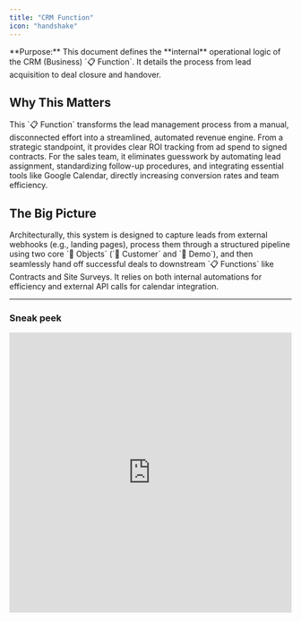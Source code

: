 ```yaml
---
title: "CRM Function"
icon: "handshake"
---
```


<Info>
  **Purpose:** This document defines the **internal** operational logic of the CRM (Business) `📋 Function`. It details the process from lead acquisition to deal closure and handover.
</Info>

## Why This Matters

<Check>
  This `📋 Function` transforms the lead management process from a manual, disconnected effort into a streamlined, automated revenue engine. From a strategic standpoint, it provides clear ROI tracking from ad spend to signed contracts. For the sales team, it eliminates guesswork by automating lead assignment, standardizing follow-up procedures, and integrating essential tools like Google Calendar, directly increasing conversion rates and team efficiency.
</Check>

## The Big Picture

<Info>
  Architecturally, this system is designed to capture leads from external webhooks (e.g., landing pages), process them through a structured pipeline using two core `🧊 Objects` (`🧊 Customer` and `🧊︎ Demo`), and then seamlessly hand off successful deals to downstream `📋 Functions` like Contracts and Site Surveys. It relies on both internal automations for efficiency and external API calls for calendar integration.
</Info>

---

### Sneak peek <Icon icon="eyes" />

<iframe src="https://www.guidejar.com/embed/2g7ub0Jzke28vejowzNk?type=1&controls=on" width="100%" height="500px" allowfullscreen="true" frameborder="0" />

```expandable
  🏢 LAIKA (Organization)
  │
  ├── 📂 MARKETING (Area)
  │   └── ⏹️ Marketing Campaigns (Space)
  │
  ├── 📂 SALES (Area)
  │   └── ⏹️ Sales & CRM (Space)  //You are here
  │       └── 📋 Function: CRM
  │           └── 🧊 Customer
  │               └── 🧊︎ Demo (Sub-Object)
  │
  ├── 📂 ACCOUNTING (Area)
  │   └── ⏹️ Contracts & Invoices (Space)
  ├── 📂 DESIGN & CONSTRUCTION (Area)
  │   ├── ⏹️ Project Management (Space)
  │   ├── ⏹️ Design (Space)
  │   └── ⏹️ Interior Construction (Space)
  └── 📂 CUSTOMER SUCCESS (Area)
      └── ⏹️ Customer Success (Space)
   
```

## OBJECT RELATIONSHIPS

![Laika Crm ER En Pn](/images/laika-crm-ER-en.png)

| Relationship Type    | Connection                                | Description                                                                             |
| :------------------- | :---------------------------------------- | :-------------------------------------------------------------------------------------- |
| **Parent-Child**     | `🧊 Customer` → `🧊︎ Demo`                | Each `🧊 Customer` can have multiple `🧊︎ Demo` appointments.                           |
| **Object Reference** | `🧊 Customer` (Ad Source field) → `🧊 Ad` | Connects the lead to the specific ad campaign that generated it, enabling ROI tracking. |

---

## OBJECT TYPES, WORKFLOWS & DATA FIELDS

### 1. 🧊 Customer (Standard Object)

- **Process Description**: Manages potential customers from the moment they are captured via a landing page webhook until they are converted into a signed contract. This includes automated assignment and progress tracking through various statuses.
- **Example**: A potential customer, "Sarah & Michael Westbrook," is captured from the "Scandinavian Simplicity" ad campaign, which has the ad key `MKT-236`. Their prospective budget is recorded as \$40,000 - \$55,000

<Tabs>
  <Tab title="Workflow Diagram">
    **Customer Workflow**

    ![Laika Customer Workflow Pn](/images/laika-flagship-images/function-blueprint/laika-crm/laika-customer-workflow.png)

    ```
    NEW LEAD → 1ST CALL → NEGOTIATION → PROPOSAL → CONTRACT PREP → CLOSED-WON
       ↓          ↓           ↓             ↓              ↓
    CLOSED-LOST CLOSED-LOST CLOSED-LOST CLOSED-LOST    CLOSED-LOST
    ```
  </Tab>
  <Tab title="Status Details">
    | Status               | Business Logic                                                                                      | Advanced Settings                                                                                                                                       |
    | :------------------- | :-------------------------------------------------------------------------------------------------- | :------------------------------------------------------------------------------------------------------------------------------------------------------ |
    | **1. NEW LEAD**      | A new customer has been created from the website form and automatically assigned to a sales rep.    | **Transition Permissions**: Assigned Sales Rep. <br /> **Data Input**: The Object is pre-populated with data from the webform, including the ad source. |
    | **2. 1ST CALL**      | The assigned sales rep has made initial contact and is in active consultation with the customer.    | **Transition Permissions**: Assigned Sales Rep. <br /> **Data Input**: Call notes, customer needs, and style preferences are recorded.                  |
    | **3. NEGOTIATION**   | The customer has shown strong interest and is discussing specific terms, budget, and scope.         | **Transition Permissions**: Assigned Sales Rep. <br /> **Data Input**: Fields for specific terms and pricing adjustments are updated.                   |
    | **4. PROPOSAL**      | A formal proposal has been sent to the customer for review.                                         | **Transition Permissions**: Assigned Sales Rep.                                                                                                         |
    | **5. CONTRACT PREP** | The customer has verbally agreed to proceed. This status triggers the handoff to other departments. | **Automation**: Triggers the creation of a `Contract & Invoice/🧊Contract` and a `Design & Build/🧊Site Survey`.                                        |
    | **6. CLOSED-WON**    | The contract has been signed and the first payment received. The deal is won.                       | **This is a terminal success status.**                                                                                                                  |
    | **7. CLOSED-LOST**   | The customer is not moving forward with the project at this time.                                   | **Transition Permissions**: Assigned Sales Rep. <br /> **Data Input**: A "Reason for Loss" field should be required to improve sales analytics.         |
  </Tab>
  <Tab title="Data Fields">
    **Data Field Groups**

    | Group                                      | Field Name (Type)                                                                                                             | Notes                                            |
    | :----------------------------------------- | :---------------------------------------------------------------------------------------------------------------------------- | :----------------------------------------------- |
    | **Basic Information** _(6 Fields)_         | Full Name (Text), Phone Number (Phone), Email (Email), Address (Text), Preferred Style (Dropdown), Expected Budget (Currency) | Information captured from the landing page form. |
    | **Tracking & Assignment** _(4 Fields)_     | Ad Source (Object Reference), UTM Tracking (Text), Assigned Rep (User), Received Date (DateTime)                              | Tracks lead origin and assignment.               |
    | **Consultation & Evaluation** _(4 Fields)_ | Interest Level (Dropdown), Consultation Notes (Paragraph), Failure Reason (Dropdown), Last Contact Date (DateTime)            | Tracks the consultation process.                 |
    | **Voucher & Incentives** _(3 Fields)_      | Next Purchase Voucher (Currency), Voucher Percentage (Percent), Voucher Expiry (Date)                                         | Incentives for returning customers.              |
    | **Total: 17 Fields**                       |                                                                                                                               |                                                  |
  </Tab>
</Tabs>

---

### 2. 🧊︎ Demo (Sub-Object)

- **Process Description**: Manages direct consultation appointments with customers, fully integrated with Google Calendar to synchronize schedules and send invitations to all participants.
- **Example**: A demo titled "LAIKA x Sarah & Michael - Interior Renovation Demo" is scheduled for June 18th at 2:00 PM, with designer Max and sales rep David attending.

<Tabs>
  <Tab title="Workflow Diagram">
    **Demo Workflow**

    ![Laika Demo Workflow Pn](/images/laika-flagship-images/function-blueprint/laika-crm/laika-demo-workflow.png)

    ```
    ┌──────────> POSTPONED ────────┐
    │                               ↓
    SCHEDULED → IN PROGRESS → COMPLETED
    │
    └──────────> CANCELLED
    ```
  </Tab>
  <Tab title="Status Details">
    | Status             | Business Logic                                                    | Advanced Settings                                                                                                                                                          |
    | :----------------- | :---------------------------------------------------------------- | :------------------------------------------------------------------------------------------------------------------------------------------------------------------------- |
    | **1. SCHEDULED**   | A consultation has been booked for a specific time.               | **Automation**: Creates a Google Calendar event and invites the customer, sales rep, and designer. <br /> **Data Input**: Time, location, participants.                    |
    | **2. IN PROGRESS** | The live consultation meeting is currently happening.             | **Transition Permissions**: Assigned Sales Rep, Designer. <br /> **Data Input**: Live notes are taken during the consultation.                                             |
    | **3. COMPLETED**   | The meeting has concluded with a clear outcome.                   | **Transition Permissions**: Assigned Sales Rep. <br /> **Automation**: Can update the parent `🧊 Customer` status accordingly (e.g., to `NEGOTIATION` or `CONTRACT PREP`). |
    | **4. CANCELLED**   | The appointment was cancelled by either the customer or the team. | **Transition Permissions**: Assigned Sales Rep. <br /> **Automation**: Updates the Google Calendar event and notifies all participants.                                    |
    | **5. POSTPONED**   | The appointment has been deferred to a later, unconfirmed date.   | **Transition Permissions**: Assigned Sales Rep. <br /> **Condition**: Should loop back to `SCHEDULED` once a new date is confirmed.                                        |
  </Tab>
  <Tab title="Data Fields">
    **Data Field Groups**

    | Group                                    | Field Name (Type)                                                                                                                             | Notes                            |
    | :--------------------------------------- | :-------------------------------------------------------------------------------------------------------------------------------------------- | :------------------------------- |
    | **Appointment Information** _(6 Fields)_ | Demo Title (Text), Time (DateTime), Location (Text), Attending Designer (User), Google Calendar Event ID (Text), Consultation Type (Dropdown) | Basic details about the meeting. |
    | **Results & Follow-up** _(4 Fields)_     | Interest Level (Dropdown), Consultation Notes (Paragraph), Next Steps (Text), Actual Duration (Decimal)                                       | Outcome and subsequent actions.  |
    | **Total: 10 Fields**                     |                                                                                                                                               |                                  |
  </Tab>
</Tabs>

---

## AUTOMATIONS

<Tip>
  You can [open this canvas view](https://kroki.io/mermaid/svg/eNqNVc1u20YQvvspBgrQxLCY2pZdJ0JhgKIoRzD1A_3YCIIgWJEremtyVyGX_oHjaw89tEBfoMdee-zz5AXaR-js8lcy5UYHCdqZne-bmW9mDcPYcQVfMr-9AyCvaEjbEFEvucv_XpCIkUVAY-UAsIpYSKJ7SwQiasPLF63jN2av97Jqm9E7WdgPD1pHx2_X7B0ReTQqPE5anW4eIWCc1oaOKbL0qsDWCd46Sq2SRpJVjb2j3nHvJDUuiHvtRyLhnrboT2oJCeOda3_zOMXKDZVIXEi6NTllxDuFze70zJ5dsa1n3WpZVg5IXCmiGiLpub5Xe2UrF211qrW0D2279zbP73NCuUuHSbioMNpAZjdEMsGfp507bck7EGK1lWRAFjToiLu1yxWahf0ZuSiXrQAx8zkJCtMPRycHbzpVU-1NAycir1CXET8iYaoxJgMKjtk_N8EAZ37umOcwfT-d2QP1n97QAFptsCYD6CXcVWWBC0Zv01IlUnBd7p2yQTC8ABJnIaeSLJepcSHuIPIX5NXh8XETyq_918e7a_G1tx4sgvp32YpwCdZ8qqL--8efv4CVxFKECFrn2EXimeM_f_8KXRqKWr-p9U75ff3tL5i6V7gagiwg5d43EB7hFokKynEtxGimIepcvw3EvsMVgB2F6X0saViP4ozPdL0J9xj3YUx8Wut3ZjnK70wIHztukYCqzbPOZogTDeIG6WLUJta8DT1ndAkHWgvEA9P9nLCYaRkgIJioAMOMlfBCyqUOglcN4_R0T1__cEkXV0Jcf_xxEX1_-vXn38GKKEGUtU7CKxSKTOI2tm_sjN4P7OFst2QUMf9KgliCDtklksAyEiEsRRS2dWADOiRmLjCuzvT0ZuemB7FIIpfCdzCfDbLTqbwPaBM6iefTlLVHs8GnCmWnugrSE3WAvyq1LDMRXS8DcQsT1M7HjYS-VDIpUtfVIrpaIAVMsQcxTOhqW6ZlYXHn-MzNc52otW9EYsHyLO27lXosYlqW-Ypwn0Ks66rQGkP7Ehzb7DY03JN81AWO0-5eEalWO1sylxTzWMOueiFlNqMkbEND59XQJwMaxyhIPBzSWwiUhB4e3KxInzgJ6eNj2suHB-J9Sjv1-Nioa0nBulTp8KKJ856J9BBFmo8yWDhpSSB1Atj5DdVDn0uKO7BM76JU7IDypA0dFO1alFLBoxXlsBIrI1mpwmJ7kIpaNFp-1cLuaXYfBoQnOMWmux6nMgn5qioHAfeT3Z07dnf32VoggAbC6UYgc9xXOQZPMDbzx72eTet6Y3UYPWAxOuR6m6lHook_Ic1OzhIaS2SZ672ZirmJSSjJZqtUf2FIxdBIS3G4vw-j85LffOXV8bMVP-h3saLrq3yzGBh156koys3VQlGMRSwNXd20uBlopfGaW0alMjHWaDB27JmdjUxe663jX3TxCxRXNzPFlaxSe_qQbSS1Zeiccg_gxqMeoLw1ZESVUpv6TUZhKiztVWykNC99pnLrTszerD88Q6bD2cS0Zg3At7vRM_vOfGI3NouK4E18z7KqHmFV3-H-1yaMVvfEbVueezrM_27PTXr174fgMkIgnHD9f8rQMk2iG3pfU0ANXGB4SuUsLYguGk50EmBoD0WHOXFcWGLxE3Vl6oNKxCxLSPX8pWqHZZ74681OImTN-P4Hhxnrjw) for better readability
</Tip>

<Frame>
  ![Laika Crm Sequence Pn](/images/laika-flagship-images/function-blueprint/laika-crm-sequence.png)
</Frame>

<Tabs>
  <Tab title="Within Function">
    #### Internal Automations (`⏹️ Sales & CRM`)

    These rules run entirely within the `Sales & CRM` Space to enhance sales efficiency and ensure process consistency.

    | Sequence | ID        | Rule Name                     | Trigger                            | Action                    | Description                                                                                                                                                                                            |
    | :------- | :-------- | :---------------------------- | :--------------------------------- | :------------------------ | :----------------------------------------------------------------------------------------------------------------------------------------------------------------------------------------------------- |
    | **3**    | **IC-01** | Calculate Lead Score          | **Create/Update**: `🧊 Customer`   | **Update**: `🧊 Customer` | When a new `🧊 Customer` is created or key data is updated, a formula runs to update the `Lead Score` field. _For example, Sarah's lead was automatically given a score of 87._                        |
    | **4**    | **IC-02** | Create Initial Follow-up Task | **Update**: `🧊 Customer` assigned | **Create**: `☑️ Task`     | When a `🧊 Customer` is assigned to a sales rep, a `☑️ Task` Sub-Object is automatically created and assigned to them, due within 24 hours. _e.g., Assigning a task to David to call Sarah Westbrook._ |
  </Tab>
  <Tab title="Cross-Function">
    #### Cross-Function Automations (CRM Handoffs & Updates)

    These rules describe the critical handoffs of data and tasks between the `Sales & CRM` `⏹️ Space` and other functions.

    | Sequence | ID        | Direction  | Rule Name                          | Trigger                                                          | Action                                                                                                                                                                  |
    | :------- | :-------- | :--------- | :--------------------------------- | :--------------------------------------------------------------- | :---------------------------------------------------------------------------------------------------------------------------------------------------------------------- |
    | **2**    | **CF-01** | `Incoming` | Link Lead to Source Ad             | **Create**: `🧊 Customer` (from CS-01)                           | Links the new `🧊 Customer` with its source `Marketing/🧊 Ad`. _For example, linking Sarah's new lead to the "Scandinavian Simplicity" ad._                             |
    | **6**    | **CF-03** | `Outgoing` | Handoff to Production & Accounting | **Status Change**: `🧊 Customer` to "CONTRACT PREP"              | Creates a `Design & Build/🧊 Site Survey` Object for Tony. <br /> Creates a `Contract & Invoice/🧊 Contract` Object for the finance team.                               |
    | **7**    | **CF-05** | `Incoming` | Receive Payment Notification       | **Status Change**: `Contract & Invoice/🧊 Invoice` to "PAID"     | Sends an automatic message to the `Sales & CRM` Space chat. _e.g., Notifying David that Sarah's \$11,500 deposit has been paid._                                        |
    | **8**    | **CF-09** | `Incoming` | Update Loyalty Voucher             | **Status Change**: `Project Management/🧊 Project` to "COMPLETE" | Automatically calculates and updates the `Voucher` field in the original `🧊 Customer`. _e.g., Adding a \$500 voucher to Sarah's record after her project is finished._ |
  </Tab>
  <Tab title="Cross-System">
    #### Cross-System Automations (CRM Interface)

    These rules connect the CRM function with platforms outside of Luklak.

    | Sequence | ID        | Rule Name                      | Trigger                              | Action                               | Description                                                                                                                                                       |
    | :------- | :-------- | :----------------------------- | :----------------------------------- | :----------------------------------- | :---------------------------------------------------------------------------------------------------------------------------------------------------------------- |
    | **1**    | **CS-01** | Receive Lead from Landing Page | **Webhook**: Website form submitted  | **Create**: `Sales & CRM/🧊Customer` | A form submission triggers a webhook that creates a new `🧊 Customer` Object. _This is how Sarah Westbrook's inquiry became a new lead in the system._            |
    | **5**    | **CS-02** | Create Google Calendar Event   | **Button Click**: "Schedule Meeting" | **HTTP Request**: Google Calendar    | A sales rep clicks a button to create a shared meeting invite. _e.g., Creating the "LAIKA x Sarah & Michael" event in Google Calendar for David, Max, and Sarah._ |
  </Tab>
</Tabs>

```guidejar
# How to Schedule a Customer Demo
This guide shows you how to book a new consultation for an existing customer lead, which will also create a Google Calendar event automatically.

## Section 1: Find Your Customer
! Important: Ensure the Customer is in the "CONTACTING" or a later stage before scheduling.

1. Navigate to the main "Kanban Customer Pipeline" Workview.
![Screenshot of the Kanban board with customer cards](path/to/kanban.png)

2. Click on the 🧊 Customer you wish to schedule a demo for.
* This will open the detailed view of the Customer.

## Section 2: Book the Consultation
1. In the 🧊 Customer detail view, click the "..." menu button in the top-right corner.
![Screenshot of the Customer detail view with the menu button highlighted](path/to/customer-detail.png)

2. Select "Book Consultation" from the dropdown menu.
* A pop-up form will appear to enter the demo details.

3. Fill in the required fields: Demo Title, Time, Location, and select an Attending Designer.
![Screenshot of the demo booking pop-up form](path/to/popup.png)

4. Click "Schedule".
* This will create a new `🧊︎ Demo` Sub-Object and send a Google Calendar invitation to all participants.
```

---

## **WORKVIEWS, DASHBOARDS & FILTERS**

<Tabs>
  <Tab title="Workviews">
    | Workview                        | Description                                                                                  | Data Configuration                                                             |
    | :------------------------------ | :------------------------------------------------------------------------------------------- | :----------------------------------------------------------------------------- |
    | 1. **Kanban Customer Pipeline** | Displays customers as cards in columns representing each stage from `NEW LEAD` to `SUCCESS`. | All `🧊 Customer` Objects, grouped by status, sorted by received date.         |
    | 2. **Demo Calendar**            | A monthly calendar view showing all scheduled consultation appointments.                     | All `🧊︎ Demo` Objects with a scheduled time, integrated with Google Calendar. |
    | 3. **Customer List**            | A detailed table view of all customers with comprehensive information.                       | All `🧊 Customer` Objects, with filters for sales rep, ad source, and status.  |
  </Tab>
  <Tab title="Dashboards">
    | Gadget                                | Data                                                                   | Description                                                             |
    | :------------------------------------ | :--------------------------------------------------------------------- | :---------------------------------------------------------------------- |
    | 1. **Conversion Funnel Chart**        | Conversion rate from Ad → Customer → Contract.                         | Analyzes the efficiency of the entire pipeline from Marketing to Sales. |
    | 2. **Sales Rep Performance Counters** | Count of assigned Customers, Demos completed, and deal close rate.     | Evaluates the performance of individual sales representatives.          |
    | 3. **2D Ad Source Statistics**        | Distribution of Customers based on the UTM tracking from ad campaigns. | Analyzes the ROI of each marketing campaign.                            |
  </Tab>
  <Tab title="Filters">
    | Filter                   | Criteria                                                               | Reminder                                                 |
    | :----------------------- | :--------------------------------------------------------------------- | :------------------------------------------------------- |
    | 1. **Uncontacted Leads** | Status = "NEW LEAD" AND Received Date \> 24 hours ago.                 | Daily at 9:00 AM to the assigned Sales Rep.              |
    | 2. **Upcoming Demos**    | Status = "SCHEDULED" AND Time is within the next 24 hours.             | Daily at 8:00 AM to the assigned Sales Rep and Designer. |
    | 3. **Stale Leads**       | Status IN ("CONTACTING", "SCHEDULING") AND Last Updated \> 7 days ago. | Weekly on Monday at 9:00 AM to the Sales Manager.        |
  </Tab>
</Tabs>

---

## ROLES, PERMISSIONS & NOTIFICATIONS

<Tabs>
  <Tab title="Roles">
    | Role                        | Description                                                                       | Permissions & Notifications                                                                                                                                                                                                                                            |
    | :-------------------------- | :-------------------------------------------------------------------------------- | :--------------------------------------------------------------------------------------------------------------------------------------------------------------------------------------------------------------------------------------------------------------------- |
    | **1. Sales Representative** | Manages `🧊 Customer` Objects and conducts `🧊︎ Demo` consultations.              | **Permissions**: Full control over assigned `🧊 Customer` Objects and the ability to create/edit their child `🧊︎ Demo` Objects. <br /> **Notifications**: Receives a notification when a new `🧊 Customer` is assigned and a reminder 15 minutes before a `🧊︎ Demo`. |
    | **2. Marketing Manager**    | Creates campaigns that generate leads for the CRM and monitors their performance. | **Permissions**: Read-only access to `🧊 Customer` Objects to track lead sources and conversion rates.<br />**Notifications**: Does not receive real-time notifications per lead, but uses the data for campaign performance reports.                                  |
  </Tab>
  <Tab title="Permissions">
    #### General Permission Scheme

    **Approach Used**: Option 3 - Moderate Permissions

    - **`View ⏹️ Space`**: All members with a role in the Space can view it.
    - **`View & Update 🧊 Object`**: Only users who are directly assigned to an `🧊 Object` can view and update it.
    - **Object Chat**: Anyone who can view the `🧊 Object` can participate in its chat.
  </Tab>
  <Tab title="Notifications">
    #### General Notification Scheme

    **Approach Used**: Option 2 - Notify Relevant People Only

    All actions performed on an `🧊 Object` will only send notifications to the users who are directly assigned to that specific `🧊 Object`.
  </Tab>
</Tabs>

**What's Next?**

- [**Marketing Campaigns Function**](https://www.google.com/search?q=https://claude.ai/chat/path/to/marketing-function): Understand how leads are generated and tracked before they enter this CRM pipeline.
- [**Contract & Invoice Function**](https://www.google.com/search?q=https://claude.ai/chat/path/to/contract-function): See the next step in the journey after a customer agrees to a deal.
- [**Site Survey & Construction Function**](https://www.google.com/search?q=https://claude.ai/chat/path/to/survey-function): Learn how project details are captured and managed post-sale.